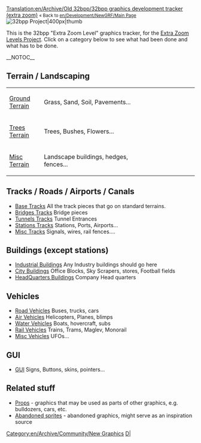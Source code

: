 [[Translation:en/Archive/Old 32bpp/32bpp graphics development tracker (extra zoom)]]
<small>« Back to [[en/Development/NewGRF/Main Page]]</small>  [[File:en/Archive/Old 32bpp/OpenTTD 32bpp.png|32bpp Project|400px|thumb]]


This is the 32bpp "Extra Zoom Level" graphics tracker, for the [[en/Community/NewGRF/Playing with 32 bpp graphics|Extra Zoom Levels Project]].
Click on a category below to see what had been done and what has to be done.


__NOTOC__  



==Terrain / Landscaping==
{| style="background:#FFFFFF; text-align:left"
|width="100"|[[en/Archive/Old 32bpp/Ground Terrain (New Graphics)|Ground Terrain]] 
|width="400"|Grass, Sand, Soil, Pavements...
|width="300"|{{en/Archive/Old 32bpp/Progress bar 32bpp tracker|ground terrain|style=font-size:75%;}}
|-
|[[en/Archive/Old 32bpp/Trees Terrain (New Graphics)|Trees Terrain]]
|Trees, Bushes, Flowers...
|{{en/Archive/Old 32bpp/Progress bar 32bpp tracker|trees terrain|style=font-size:75%;}}
|-
|[[en/Archive/Old 32bpp/Misc Terrain (New Graphics)|Misc Terrain]]
|Landscape buildings, hedges, fences...
|{{en/Archive/Old 32bpp/Progress bar 32bpp tracker|misc terrain|style=font-size:75%;}}
|}

==Tracks / Roads / Airports / Canals==
* [[en/Archive/Old 32bpp/Base Tracks (New Graphics)|Base Tracks]] All the track pieces that go on standard terrains.
* [[en/Archive/Old 32bpp/Bridges Tracks (New Graphics)|Bridges Tracks]] Bridge pieces
* [[en/Archive/Old 32bpp/Tunnels Tracks (New Graphics)|Tunnels Tracks]] Tunnel Entrances
* [[en/Archive/Old 32bpp/Stations Tracks (New Graphics)|Stations Tracks]] Stations, Ports, Airports...
* [[en/Archive/Old 32bpp/Misc Tracks (New Graphics)|Misc Tracks]] Signals, wires, rail fences....

==Buildings (except stations)==
* [[en/Archive/Old 32bpp/Industrial Buildings (New Graphics)|Industrial Buildings]] Any Industry buildings should go here
* [[en/Archive/Old 32bpp/City Buildings (New Graphics)|City Buildings]] Office Blocks, Sky Scrapers, stores, Football fields
* [[en/Archive/Old 32bpp/HeadQuarters Buildings (New Graphics)|HeadQuarters Buildings]] Company Head quarters

==Vehicles==
* [[en/Archive/Old 32bpp/Road Vehicles (New Graphics)|Road Vehicles]] Buses, trucks, cars
* [[en/Archive/Old 32bpp/Air Vehicles (New Graphics)|Air Vehicles]] Helicopters, Planes, blimps
* [[en/Archive/Old 32bpp/Water Vehicles (New Graphics)|Water Vehicles]] Boats, hovercraft, subs
* [[en/Archive/Old 32bpp/Rail Vehicles (New Graphics)|Rail Vehicles]] Trains, Trams, Maglev, Monorail
* [[en/Archive/Old 32bpp/Misc Vehicles (New Graphics)|Misc Vehicles]] UFOs...

==GUI==
* [[en/Archive/Old 32bpp/GUI (New Graphics)|GUI]] Signs, Buttons, skins, pointers... <!-- No faces? -->

==Related stuff==
* [[en/Archive/Old 32bpp/Props (New Graphics)|Props]] - graphics that may be used as parts of other graphics, e.g. bulldozers, cars, etc.
* [[en/Archive/Old 32bpp/32bpp abandoned buildings|Abandoned sprites]] - abandoned graphics, might serve as an inspiration source


{{en/Archive/Old 32bpp/Navbox Graphics Development}}

[[Category:en/Archive/Community/New Graphics]][[Category:en/Archive/Old 32bpp/32bpp Graphics Developer resources|D|]]